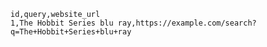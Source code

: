 ```
id,query,website_url
1,The Hobbit Series blu ray,https://example.com/search?q=The+Hobbit+Series+blu+ray
```
